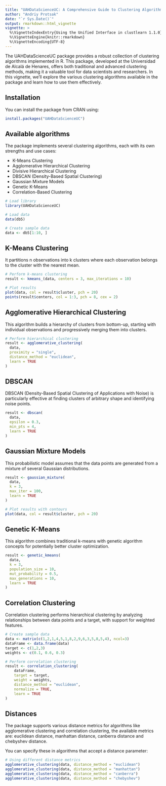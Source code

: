 ```yaml
---
title: "UAHDataScienceUC: A Comprehensive Guide to Clustering Algorithms"
author: "Andriy Protsak"
date: "`r Sys.Date()`"
output: rmarkdown::html_vignette
vignette: >
  %\VignetteIndexEntry{Using the Unified Interface in clustlearn 1.1.0}
  %\VignetteEngine{knitr::rmarkdown}
  %\VignetteEncoding{UTF-8}
---
```


The UAHDataScienceUC package provides a robust collection of clustering algorithms implemented in R. This package, developed at the Universidad de Alcalá de Henares, offers both traditional and advanced clustering methods, making it a valuable tool for data scientists and researchers. In this vignette, we'll explore the various clustering algorithms available in the package and learn how to use them effectively.

## Installation

You can install the package from CRAN using:
```r
install.packages("UAHDataScienceUC")
```

## Available algorithms
The package implements several clustering algorithms, each with its own strengths and use cases:
  
  * K-Means Clustering  
  * Agglomerative Hierarchical Clustering  
  * Divisive Hierarchical Clustering  
  * DBSCAN (Density-Based Spatial Clustering)  
  * Gaussian Mixture Models  
  * Genetic K-Means  
  * Correlation-Based Clustering  
  
```r
# Load library
library(UAHDataScienceUC)

# Load data
data(db5)

# Create sample data
data <- db5[1:10, ]
```
## K-Means Clustering
It partitions n observations into k clusters where each observation belongs to the cluster with the nearest mean.


```r
# Perform k-means clustering
result <- kmeans_(data, centers = 3, max_iterations = 10)

# Plot results
plot(data, col = result$cluster, pch = 20)
points(result$centers, col = 1:3, pch = 8, cex = 2)
```

## Agglomerative Hierarchical Clustering
This algorithm builds a hierarchy of clusters from bottom-up, starting with individual observations and progressively merging them into clusters.

```r
# Perform hierarchical clustering
result <- agglomerative_clustering(
  data,
  proximity = "single",
  distance_method = "euclidean",
  learn = TRUE
)
```

## DBSCAN
DBSCAN (Density-Based Spatial Clustering of Applications with Noise) is particularly effective at finding clusters of arbitrary shape and identifying noise points.

```r
result <- dbscan(
  data,
  epsilon = 0.3,
  min_pts = 4,
  learn = TRUE
)
```

## Gaussian Mixture Models
This probabilistic model assumes that the data points are generated from a mixture of several Gaussian distributions.

```r
result <- gaussian_mixture(
  data,
  k = 3,
  max_iter = 100,
  learn = TRUE
)

# Plot results with contours
plot(data, col = result$cluster, pch = 20)
```

## Genetic K-Means
This algorithm combines traditional k-means with genetic algorithm concepts for potentially better cluster optimization.

```r
result <- genetic_kmeans(
  data,
  k = 3,
  population_size = 10,
  mut_probability = 0.5,
  max_generations = 10,
  learn = TRUE
)
```

## Correlation Clustering
Correlation clustering performs hierarchical clustering by analyzing relationships between data points and a target, with support for weighted features.

```r
# Create sample data
data <- matrix(c(1,2,1,4,5,1,8,2,9,6,3,5,8,5,4), ncol=3)
dataFrame <- data.frame(data)
target <- c(1,2,3)
weights <- c(0.1, 0.6, 0.3)

# Perform correlation clustering
result <- correlation_clustering(
    dataFrame,
    target = target,
    weight = weights,
    distance_method = "euclidean",
    normalize = TRUE,
    learn = TRUE
)
```

## Distances
The package supports various distance metrics for algorithms like agglomerative clustering and correlation clustering, the available metrics are:
euclidean distance, manhattan distance, canberra distance and chebyshev distance.

You can specify these in algorithms that accept a distance parameter:
```r
# Using different distance metrics
agglomerative_clustering(data, distance_method = "euclidean")
agglomerative_clustering(data, distance_method = "manhattan")
agglomerative_clustering(data, distance_method = "canberra")
agglomerative_clustering(data, distance_method = "chebyshev")
```
